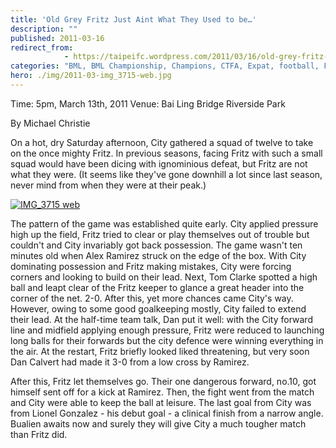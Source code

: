 ```yaml
---
title: 'Old Grey Fritz Just Aint What They Used to be…'
description: ""
published: 2011-03-16
redirect_from: 
            - https://taipeifc.wordpress.com/2011/03/16/old-grey-fritz-just-aint-what-they-used-to-be%e2%80%a6/
categories: "BML, BML Championship, Champions, CTFA, Expat, football, Fritz, Hong Min Bulien, soccer, Taipei, Taipei City FC, taipei football, Taiwan, taiwan football, taiwan soccer, vs. Fritz F.C."
hero: ./img/2011-03-img_3715-web.jpg
---
```

Time: 5pm, March 13th, 2011 Venue: Bai Ling Bridge Riverside Park

By Michael Christie

On a hot, dry Saturday afternoon, City gathered a squad of twelve to take on the once mighty Fritz. In previous seasons, facing Fritz with such a small squad would have been dicing with ignominious defeat, but Fritz are not what they were. (It seems like they've gone downhill a lot since last season, never mind from when they were at their peak.)

[![](http://taipeifc.files.wordpress.com/2011/03/img_3715-web.jpg "IMG_3715 web")](./img/2011-03-img_3715-web.jpg)

The pattern of the game was established quite early. City applied pressure high up the field, Fritz tried to clear or play themselves out of trouble but couldn't and City invariably got back possession. The game wasn't ten minutes old when Alex Ramirez struck on the edge of the box. With City dominating possession and Fritz making mistakes, City were forcing corners and looking to build on their lead. Next, Tom Clarke spotted a high ball and leapt clear of the Fritz keeper to glance a great header into the corner of the net. 2-0. After this, yet more chances came City's way. However, owing to some good goalkeeping mostly, City failed to extend their lead. At the half-time team talk, Dan put it well: with the City forward line and midfield applying enough pressure, Fritz were reduced to launching long balls for their forwards but the city defence were winning everything in the air. At the restart, Fritz briefly looked liked threatening, but very soon Dan Calvert had made it 3-0 from a low cross by Ramirez.

After this, Fritz let themselves go. Their one dangerous forward, no.10, got himself sent off for a kick at Ramirez. Then, the fight went from the match and City were able to keep the ball at leisure. The last goal from City was from Lionel Gonzalez - his debut goal - a clinical finish from a narrow angle. Bualien awaits now and surely they will give City a much tougher match than Fritz did.
